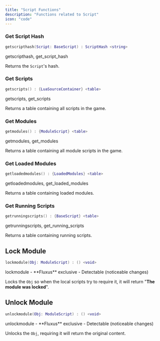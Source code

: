 ```yaml
---
title: "Script Functions"
description: "Functions related to Script"
icon: "code"
---
```


### Get Script Hash

```lua
getscripthash(Script: BaseScript) : ScriptHash <string>
```

<Info>
  getscripthash, get_script_hash
</Info>

Returns the `Script`'s hash.

### Get Scripts

```lua
getscripts() : {LuaSourceContainer} <table>
```

<Info>
  getscripts, get_scripts
</Info>

Returns a table containing all scripts in the game.

### Get Modules

```lua
getmodules() : {ModuleScript} <table>
```

<Info>
  getmodules, get_modules
</Info>

Returns a table containing all module scripts in the game.

### Get Loaded Modules

```lua
getloadedmodules() : {LoadedModules} <table>
```

<Info>
  getloadedmodules, get_loaded_modules
</Info>

Returns a table containing loaded modules.

### Get Running Scripts

```lua
getrunningscripts() : {BaseScript} <table>
```

<Info>
  getrunningscripts, get_running_scripts
</Info>

Returns a table containing running scripts.

## Lock Module

```lua
lockmodule(Obj: ModuleScript) : () <void>
```

<Info>
  lockmodule
</Info>

<Warning>
  - **Fluxus** exclusive
  - Detectable (noticeable changes)
</Warning>

Locks the `Obj` so when the local scripts try to require it, it will return "**The module was locked**".

## Unlock Module

```lua
unlockmodule(Obj: ModuleScript) : () <void>
```

<Info>
  unlockmodule
</Info>

<Warning>
  - **Fluxus** exclusive
  - Detectable (noticeable changes)
</Warning>

Unlocks the `Obj`, requiring it will return the original content.